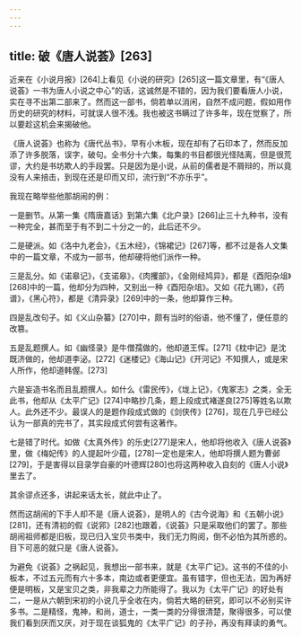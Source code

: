 ```yaml
---
---
---
```

title: 破《唐人说荟》[263]
---




近来在《小说月报》[264]上看见《小说的研究》[265]这一篇文章里，有“《唐人说荟》一书为唐人小说之中心”的话，这诚然是不错的，因为我们要看唐人小说，实在寻不出第二部来了。然而这一部书，倘若单以消闲，自然不成问题，假如用作历史的研究的材料，可就误人很不浅。我也被这书瞒过了许多年，现在觉察了，所以要趁这机会来揭破他。

《唐人说荟》也称为《唐代丛书》，早有小木板，现在却有了石印本了，然而反加添了许多脱落，误字，破句。全书分十六集，每集的书目都很光怪陆离，但是很荒谬，大约是书坊欺人的手段罢。只是因为是小说，从前的儒者是不屑辩的，所以竟没有人来掊击，到现在还是印而又印，流行到“不亦乐乎”。

我现在略举些他那胡闹的例：

一是删节。从第一集《隋唐嘉话》到第六集《北户录》[266]止三十九种书，没有一种完全，甚而至于有不到二十分之一的，此后还不少。

二是硬派。如《洛中九老会》，《五木经》，《锦裙记》[267]等，都不过是各人文集中的一篇文章，不成为一部书，他却硬将他们派作一种。

三是乱分。如《诺皋记》，《支诺皋》，《肉攫部》，《金刚经鸠异》，都是《酉阳杂俎》[268]中的一篇，他却分为四种，又别出一种《酉阳杂俎》。又如《花九锡》，《药谱》，《黑心符》，都是《清异录》[269]中的一条，他却算作三种。

四是乱改句子。如《义山杂纂》[270]中，颇有当时的俗语，他不懂了，便任意的改篡。

五是乱题撰人。如《幽怪录》是牛僧孺做的，他却道王恽。[271]《枕中记》是沈既济做的，他却道李泌。[272]《迷楼记》《海山记》《开河记》不知撰人，或是宋人所作，他却道韩偓。[273]

六是妄造书名而且乱题撰人。如什么《雷民传》，《垅上记》，《鬼冢志》之类，全无此书，他却从《太平广记》[274]中略抄几条，题上段成式褚遂良[275]等姓名以欺人。此外还不少。最误人的是题作段成式做的《剑侠传》[276]，现在几乎已经公认为一部真的完书了，其实段成式何尝有这著作。

七是错了时代。如做《太真外传》的乐史[277]是宋人，他却将他收入《唐人说荟》里，做《梅妃传》的人提起叶少蕴，[278]一定也是宋人，他却将撰人题为曹邺[279]，于是害得以目录学自豪的叶德辉[280]也将这两种收入自刻的《唐人小说》里去了。

其余谬点还多，讲起来话太长，就此中止了。

然而这胡闹的下手人却不是《唐人说荟》，是明人的《古今说海》和《五朝小说》[281]，还有清初的假《说郛》[282]也跟着，《说荟》只是采取他们的罢了。那些胡闹祖师都是旧板，现已归入宝贝书类中，我们无力购阅，倒不必怕为其所惑的。目下可恶的就只是《唐人说荟》。

为避免《说荟》之祸起见，我想出一部书来，就是《太平广记》。这书的不佳的小板本，不过五元而有六十多本，南边或者更便宜。虽有错字，但也无法，因为再好便是明板，又是宝贝之类，非我辈之力所能得了。我以为《太平广记》的好处有二，一是从六朝到宋初的小说几乎全收在内，倘若大略的研究，即可以不必别买许多书。二是精怪，鬼神，和尚，道士，一类一类的分得很清楚，聚得很多，可以使我们看到厌而又厌，对于现在谈狐鬼的《太平广记》的子孙，再没有拜读的勇气。